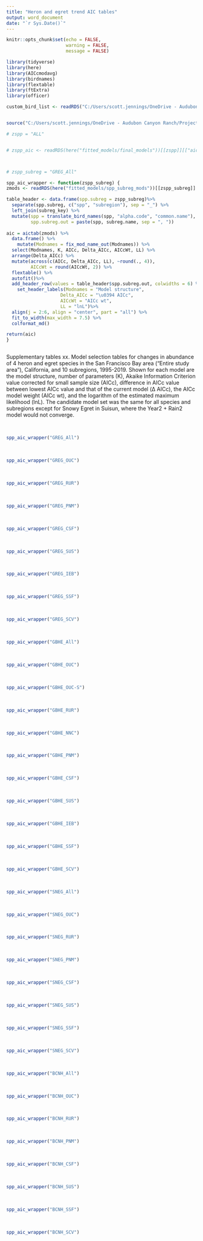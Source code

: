 ```yaml
---
title: "Heron and egret trend AIC tables"
output: word_document
date: "`r Sys.Date()`"
---
```


```r
knitr::opts_chunk$set(echo = FALSE,
                      warning = FALSE,
                      message = FALSE)
```

```r

library(tidyverse)
library(here)
library(AICcmodavg)
library(birdnames)
library(flextable)
library(ftExtra)
library(officer)

custom_bird_list <- readRDS("C:/Users/scott.jennings/OneDrive - Audubon Canyon Ranch/Projects/my_R_general/birdnames_support/data/custom_bird_list")


source("C:/Users/scott.jennings/OneDrive - Audubon Canyon Ranch/Projects/core_monitoring_research/HEP/hep_analyses/how_are_the_egrets_doing/code/ms_analysis/hep_trend_utilities.R")

```

```r

# zspp = "ALL"


# zspp_aic <- readRDS(here("fitted_models/final_models"))[[zspp]][["aic_tab"]]



# zspp_subreg = "GREG_All"

spp_aic_wrapper <- function(zspp_subreg) {
zmods <- readRDS(here("fitted_models/spp_subreg_mods"))[[zspp_subreg]]

table_header <- data.frame(spp.subreg = zspp_subreg)%>%
  separate(spp.subreg, c("spp", "subregion"), sep = "_") %>% 
  left_join(subreg_key) %>% 
  mutate(spp = translate_bird_names(spp, "alpha.code", "common.name"),
         spp.subreg.out = paste(spp, subreg.name, sep = ", "))
  
aic = aictab(zmods) %>% 
  data.frame() %>%
    mutate(Modnames = fix_mod_name_out(Modnames)) %>% 
  select(Modnames, K, AICc, Delta_AICc, AICcWt, LL) %>% 
  arrange(Delta_AICc) %>% 
  mutate(across(c(AICc, Delta_AICc, LL), ~round(., 4)),
         AICcWt = round(AICcWt, 2)) %>% 
  flextable() %>% 
  autofit()%>% 
  add_header_row(values = table_header$spp.subreg.out, colwidths = 6) %>% 
    set_header_labels(Modnames = "Model structure",
                    Delta_AICc = "\u0394 AICc",
                    AICcWt = "AICc wt",
                    LL = "lnL")%>% 
  align(j = 2:6, align = "center", part = "all") %>% 
  fit_to_width(max_width = 7.5) %>%
  colformat_md() 

return(aic)
}



```

Supplementary tables xx. Model selection tables for changes in abundance of 4 heron and egret species in the San Francisco Bay area ("Entire study area"), California, and 10 subregions, 1995-2019. Shown for each model are the model structure, number of parameters (K), Akaike Information Criterion value corrected for small sample size (AICc), difference in AICc value between lowest AICc value and that of the current model (Δ AICc), the AICc model weight (AICc wt), and the logarithm of the estimated maximum likelihood (lnL). The candidate model set was the same for all species and subregions except for Snowy Egret in Suisun, where the Year2 + Rain2 model would not converge.


<br>

```r
spp_aic_wrapper("GREG_All")
```
<br>

```r
spp_aic_wrapper("GREG_OUC")
```
<br>

```r
spp_aic_wrapper("GREG_RUR")
```
<br>

```r
spp_aic_wrapper("GREG_PNM")
```
<br>

```r
spp_aic_wrapper("GREG_CSF")
```
<br>

```r
spp_aic_wrapper("GREG_SUS")
```
<br>

```r
spp_aic_wrapper("GREG_IEB")
```
<br>

```r
spp_aic_wrapper("GREG_SSF")
```
<br>

```r
spp_aic_wrapper("GREG_SCV")
```
<br>

```r
spp_aic_wrapper("GBHE_All")
```
<br>

```r
spp_aic_wrapper("GBHE_OUC")
```
<br>

```r
spp_aic_wrapper("GBHE_OUC-S")
```
<br>

```r
spp_aic_wrapper("GBHE_RUR")
```
<br>

```r
spp_aic_wrapper("GBHE_NNC")
```
<br>

```r
spp_aic_wrapper("GBHE_PNM")
```
<br>

```r
spp_aic_wrapper("GBHE_CSF")
```
<br>

```r
spp_aic_wrapper("GBHE_SUS")
```
<br>

```r
spp_aic_wrapper("GBHE_IEB")
```
<br>

```r
spp_aic_wrapper("GBHE_SSF")
```
<br>

```r
spp_aic_wrapper("GBHE_SCV")
```
<br>

```r
spp_aic_wrapper("SNEG_All")
```
<br>

```r
spp_aic_wrapper("SNEG_OUC")
```
<br>

```r
spp_aic_wrapper("SNEG_RUR")
```
<br>

```r
spp_aic_wrapper("SNEG_PNM")
```
<br>

```r
spp_aic_wrapper("SNEG_CSF")
```
<br>

```r
spp_aic_wrapper("SNEG_SUS")
```
<br>

```r
spp_aic_wrapper("SNEG_SSF")
```
<br>

```r
spp_aic_wrapper("SNEG_SCV")
```
<br>

```r
spp_aic_wrapper("BCNH_All")
```
<br>

```r
spp_aic_wrapper("BCNH_OUC")
```
<br>

```r
spp_aic_wrapper("BCNH_RUR")
```
<br>

```r
spp_aic_wrapper("BCNH_PNM")
```
<br>

```r
spp_aic_wrapper("BCNH_CSF")
```
<br>

```r
spp_aic_wrapper("BCNH_SUS")
```
<br>

```r
spp_aic_wrapper("BCNH_SSF")
```
<br>

```r
spp_aic_wrapper("BCNH_SCV")
```
